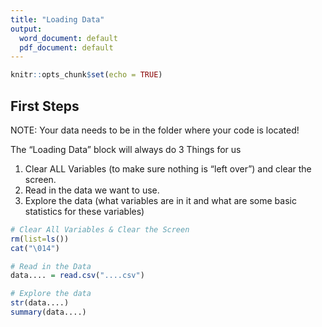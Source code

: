```yaml
---
title: "Loading Data"
output:
  word_document: default
  pdf_document: default
---
```


```r
knitr::opts_chunk$set(echo = TRUE)
```

## First Steps 

NOTE: Your data needs to be in the folder where your code is located!

The "Loading Data" block will always do 3 Things for us

1) Clear ALL Variables (to make sure nothing is "left over") and clear the      screen. 
2) Read in the data we want to use. 
3) Explore the data (what variables are in it and what are some basic           statistics for these variables)

```r

# Clear All Variables & Clear the Screen
rm(list=ls())
cat("\014")

# Read in the Data
data.... = read.csv("....csv")

# Explore the data
str(data....)
summary(data....)
```


